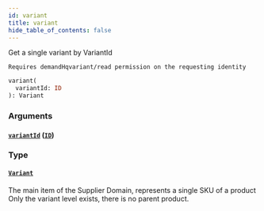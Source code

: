 ```yaml
---
id: variant
title: variant
hide_table_of_contents: false
---
```



Get a single variant by VariantId

    Requires demandHqvariant/read permission on the requesting identity

```graphql
variant(
  variantId: ID
): Variant
```


### Arguments

#### [`variantId`](#) ([`ID`](/demand/api/graphql-admin/reference/scalars/id))




### Type

#### [`Variant`](/demand/api/graphql-admin/reference/objects/variant)

The main item of the Supplier Domain, represents a single SKU of a product
Only the variant level exists, there is no parent product.




